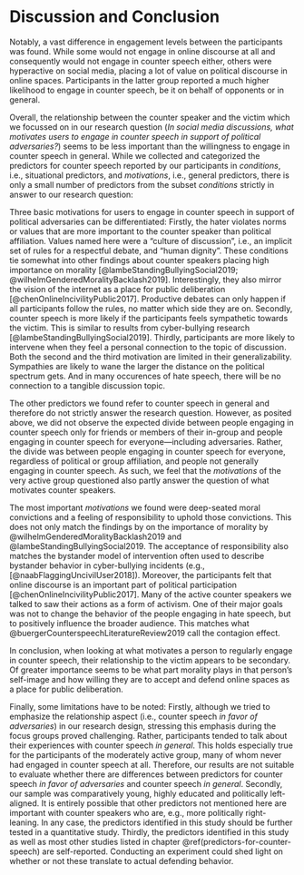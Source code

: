 # Discussion and Conclusion
Notably, a vast difference in engagement levels between the participants was found. While some would not engage in online discourse at all and consequently would not engage in counter speech either, others were hyperactive on social media, placing a lot of value on political discourse in online spaces. Participants in the latter group reported a much higher likelihood to engage in counter speech, be it on behalf of opponents or in general.

Overall, the relationship between the counter speaker and the victim which we focussed on in our research question (*In social media discussions, what motivates users to engage in counter speech in support of political adversaries?*) seems to be less important than the willingness to engage in counter speech in general. While we collected and categorized the predictors for counter speech reported by our participants in _conditions_, i.e., situational predictors, and _motivations_, i.e., general predictors, there is only a small number of predictors from the subset _conditions_ strictly in answer to our research question:

Three basic motivations for users to engage in counter speech in support of political adversaries can be differentiated: 
Firstly, the hater violates norms or values that are more important to the counter speaker than political affiliation. 
Values named here were a "culture of discussion", i.e., an implicit set of rules for a respectful debate, and "human dignity". 
These conditions tie somewhat into other findings about counter speakers placing high importance on morality [@lambeStandingBullyingSocial2019; @wilhelmGenderedMoralityBacklash2019]. 
Interestingly, they also mirror the vision of the internet as a place for public deliberation [@chenOnlineIncivilityPublic2017].
Productive debates can only happen if all participants follow the rules, no matter which side they are on. 
Secondly, counter speech is more likely if the participants feels sympathetic towards the victim. 
This is similar to results from cyber-bullying research [@lambeStandingBullyingSocial2019]. Thirdly, participants are more likely to intervene when they feel a personal connection to the topic of discussion. Both the second and the third motivation are limited in their generalizability. Sympathies are likely to wane the larger the distance on the political spectrum gets. 
And in many occurences of hate speech, there will be no connection to a tangible discussion topic.

The other predictors we found refer to counter speech in general and therefore do not strictly answer the research question. However, as posited above, we did not observe the expected divide between people engaging in counter speech only for friends or members of their in-group and people engaging in counter speech for everyone---including adversaries. Rather, the divide was between people engaging in counter speech for everyone, regardless of political or group affiliation, and people not generally engaging in counter speech. As such, we feel that the _motivations_ of the very active group questioned also partly answer the question of what motivates counter speakers. 

The most important _motivations_ we found were deep-seated moral convictions and a feeling of responsibility to uphold those convictions. This does not only match the findings by on the importance of morality by @wilhelmGenderedMoralityBacklash2019 and @lambeStandingBullyingSocial2019. The acceptance of responsibility also matches the bystander model of intervention often used to describe bystander behavior in cyber-bullying incidents (e.g., [@naabFlaggingUncivilUser2018]). 
Moreover, the participants felt that online discourse is an important part of political participation [@chenOnlineIncivilityPublic2017]. 
Many of the active counter speakers we talked to saw their actions as a form of activism. One of their major goals was not to change the behavior of the people engaging in hate speech, but to positively influence the broader audience. This matches what @buergerCounterspeechLiteratureReview2019 call the contagion effect.

In conclusion, when looking at what motivates a person to regularly engage in counter speech, their relationship to the victim appears to be secondary. Of greater importance seems to be what part morality plays in that person's self-image and how willing they are to accept and defend online spaces as a place for public deliberation. 

Finally, some limitations have to be noted: Firstly, although we tried to emphasize the relationship aspect (i.e., counter speech _in favor of adversaries_) in our research design, stressing this emphasis during the focus groups proved challenging. Rather, participants tended to talk about their experiences with counter speech _in general_. This holds especially true for the participants of the moderately active group, many of whom never had engaged in counter speech at all. Therefore, our results are not suitable to evaluate whether there are differences between predictors for counter speech _in favor of adversaries_ and counter speech _in general_. Secondly, our sample was comparatively young, highly educated and politically left-aligned. It is entirely possible that other predictors not mentioned here are important with counter speakers who are, e.g., more politically right-leaning.
In any case, the predictors identified in this study should be further tested in a quantitative study. 
Thirdly, the predictors identified in this study as well as most other studies listed in chapter \@ref(predictors-for-counter-speech) are self-reported. 
Conducting an experiment could shed light on whether or not these translate to actual defending behavior.